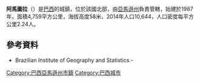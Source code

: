 {{coord|03|21|50|S|68|11|52|W|scale:30000|display=title}}

'''阿馬圖拉'''（{{lang-pt|Amaturá}}）是[[巴西|巴西]]的城鎮，位於該國北部，由[[亞馬遜州_(巴西)|亞馬遜州]]負責管轄，始建於1987年，面積4,759平方公里，海拔高度58米，2014年人口10,644，人口密度每平方公里2.24人。

==參考資料==
*Brazilian Institute of Geography and Statistics - {{cite web
 |url         = http://www.ibge.gov.br/cidadesat/default.php
 |title       = IBGE - Cidades@
 |publisher   = www.ibge.gov.br
 |accessdate  = 2008-06-15
 |archiveurl  = https://web.archive.org/web/20080611095922/http://www.ibge.gov.br/cidadesat/default.php
 |archivedate = 2008-06-11
 |deadurl     = no
}}

{{Brazil-geo-stub}}
{{巴西亞馬遜州市鎮}}

[[Category:巴西亞馬遜州市鎮|Category:巴西亞馬遜州市鎮]]
[[Category:巴西城市|Category:巴西城市]]